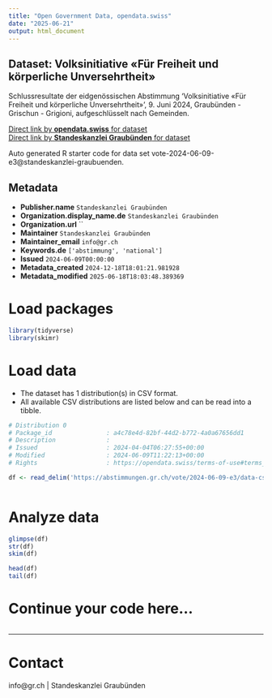 ```yaml
---
title: "Open Government Data, opendata.swiss"
date: "2025-06-21"
output: html_document
---
```


## Dataset: Volksinitiative «Für Freiheit und körperliche Unversehrtheit»

Schlussresultate der eidgenössischen Abstimmung 'Volksinitiative «Für Freiheit und körperliche Unversehrtheit»', 9. Juni 2024, Graubünden - Grischun - Grigioni, aufgeschlüsselt nach Gemeinden.

[Direct link by **opendata.swiss** for dataset](https://opendata.swiss/de/dataset/volksinitiative-fur-freiheit-und-korperliche-unversehrtheit)<br>
[Direct link by **Standeskanzlei Graubünden** for dataset](https://abstimmungen.gr.ch/vote/2024-06-09-e3/data)

Auto generated R starter code for data set vote-2024-06-09-e3@standeskanzlei-graubuenden.

## Metadata

- **Publisher.name** `Standeskanzlei Graubünden`
- **Organization.display_name.de** `Standeskanzlei Graubünden`
- **Organization.url** ``
- **Maintainer** `Standeskanzlei Graubünden`
- **Maintainer_email** `info@gr.ch`
- **Keywords.de** `['abstimmung', 'national']`
- **Issued** `2024-06-09T00:00:00`
- **Metadata_created** `2024-12-18T18:01:21.981928`
- **Metadata_modified** `2025-06-18T18:03:48.389369`


# Load packages

```r

library(tidyverse)
library(skimr)

```

# Load data

-   The dataset has 1 distribution(s) in CSV format.
-   All available CSV distributions are listed below and can be read into a tibble.

```r

# Distribution 0
# Package_id               : a4c78e4d-82bf-44d2-b772-4a0a67656dd1
# Description              : 
# Issued                   : 2024-04-04T06:27:55+00:00
# Modified                 : 2024-06-09T11:22:13+00:00
# Rights                   : https://opendata.swiss/terms-of-use#terms_by

df <- read_delim('https://abstimmungen.gr.ch/vote/2024-06-09-e3/data-csv')



```

# Analyze data

```r

glimpse(df)
str(df)
skim(df)

head(df)
tail(df)

```

# Continue your code here...

```r

```

------------------------------------------------------------------------

# Contact

info@gr.ch | Standeskanzlei Graubünden
